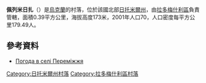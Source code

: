 '''佩列米日扎'''（{{lang-uk|Переміжжя}}）是[[烏克蘭|烏克蘭]]的村落，位於該國北部[[日托米爾州|日托米爾州]]，由[[拉多梅什利區|拉多梅什利區]]負責管轄，面積0.39平方公里，海拔高度173米，2001年人口70，人口密度每平方公里179.49人。

==參考資料==
* [http://weather.in.ua/ua/zhitomirskaja/19875 Погода в селі Переміжжя] {{Wayback|url=http://weather.in.ua/ua/zhitomirskaja/19875 |date=20111219131524 }}

{{coord|50|28|45|N|29|3|37|E|scale:30000|display=title}}
{{DEFAULTSORT:Переміжжя}}
[[Category:日托米爾州村落|Category:日托米爾州村落]]
[[Category:拉多梅什利區村落|Category:拉多梅什利區村落]]
{{Zhytomyr-geo-stub}}